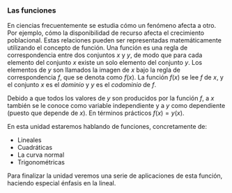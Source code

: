 ### Las funciones

En ciencias frecuentemente se estudia cómo un fenómeno afecta a otro. Por ejemplo, cómo la disponibilidad de recurso afecta el crecimiento poblacional. Estas relaciones pueden ser representadas matemáticamente utilizando el concepto de función. Una función es una regla de correspondencia entre dos conjuntos $x$ y $y$, de modo que para cada elemento del conjunto $x$ existe un solo elemento del conjunto $y$. Los elementos de $y$ son llamados la imagen de $x$ bajo la regla de correspondencia $f$, que se denota como $f(x)$. La función $f(x)$ se lee $f$ de $x$, y el conjunto $x$ es el *dominio* y $y$ es el *codominio* de $f$.

Debido a que todos los valores de $y$ son producidos por la función $f$, a $x$ también se le conoce como variable independiente y a $y$ como dependiente (puesto que depende de $x$). En términos prácticos $f(x) = y(x)$.

En esta unidad estaremos hablando de funciones, concretamente de:

- Lineales
- Cuadráticas
- La curva normal
- Trigonométricas 

Para finalizar la unidad veremos una serie de aplicaciones de esta función, haciendo especial énfasis en la lineal.